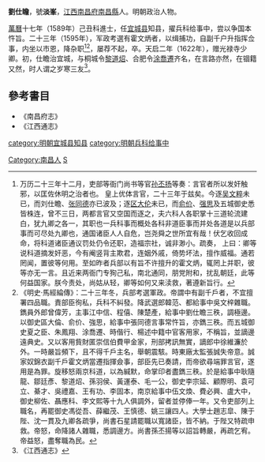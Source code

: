 '''劉仕瞻'''，號'''淡峯'''，[[江西|江西]][[南昌府|南昌府]][[南昌縣|南昌縣]]人。明朝政治人物。

[[萬曆|萬曆]]十七年（1589年）己丑科進士，任[[宜城县|宜城县]]知县，擢兵科给事中，尝以争国本忤旨。二十三年（1595年），军政考選有霍文炳者，以缉捕功，自副千户升指挥佥事，内坐以市恩，降杂职<ref>万历二十三年十二月，吏部等衙门尚书等官[[孙丕扬|孙丕扬]]等奏：言官者所以发奸触邪，以匡佐休明之治者也。 皇上优体言官，二十三年于兹矣。今逐[[吴文粹|吴文粹]]未已，而刘仕瞻、[[张同德|张同德]]亦已波及；逐[[区大伦|区大伦]]未已，而[[俞价|俞价]]、[[强思|强思]]及五城御史悉皆株连，曾不三日，两都言官又空国而逐之，夫六科人各职掌十三道轮流建白，犹九卿之各一，其职也一兵科事而概处各科非道臣事而并处各道是以兵部事而可尽处九卿也，通国诸臣人人自危，岂尧舜之世所宜有哉！伏乞收回成命，将科道诸臣通议罚处仍令还职，造福宗社，诚非渺小。疏奏， 上曰：卿等说科道摘发奸恶，今有阉竖背主欺君，连姻外戚，倚势坏法，擅作威福。通若罔闻，置彼等何用。至如昨者兵部以有旨不许擅升的霍文炳，辄罔上并职，彼等亦无一言。且近来两衙门专狥己私，南北通同，朋党附和，扰乱朝廷，此等何益国家。朕今责处，尚姑从轻，卿等如何又来渎救，著遵新旨行。</ref><ref>《明史·馬經綸傳》：二十三年冬，兵部考選軍政。帝謂中有副千戶者，不宜擅署四品職。責部臣徇私，兵科不糾發。降武選郎韓范、都給事中吳文梓雜職。鐫員外郎曾偉芳，主事江中信、程僖、陳楚產，給事中劉仕瞻三秩，調極邊。以御史區大倫、俞价、強思，給事中張同德言事常忤旨，亦鐫三秩。而五城御史夏之臣、朱鳳翔、涂喬遷、時偕行、楊述中籍中官客用家，不稱旨，並謫邊遠典史。又以客用貲財匿崇信伯費甲金家，刑部拷訊無實，謫郎中徐維濂於外。一時嚴旨頻下，且不得千戶主名，舉朝震駭。時東廠太監張誠失帝意。誠家奴錦衣副千戶霍文炳當遷指揮僉事，部臣先已奏請，而帝欲尋端罪言官，遂用是為罪。旋移怒兩京科道，以為緘默，命掌印者盡鐫三秩。於是給事中耿隨龍、鄒廷彥、黎道炤、孫羽侯、黃運泰、毛一公，御史李宗延、顧際明、袁可立、綦才、吳禮嘉、王有功、李固本，南京給事中伍文煥、費必興、盧大中，御史柳佐、聶應科、李文熙等十九人俱調外，留者並停俸一年。又令吏部列上職名，再罷御史馮從吾、薛繼茂、王慎德、姚三讓四人。大學士趙志皐、陳于陛、沈一貫及九卿各疏爭，尚書石星請罷職以寬諸臣，皆不納。于陛又特疏申救。帝怒，命降諸人雜職，悉調邊方。尚書孫丕揚等以詔旨轉嚴，再疏乞宥。帝益怒，盡奪職為民。</ref>，屡荐不起，卒。天启二年（1622年），赠光禄寺少卿。初，仕瞻治宜城，与桐城令[[黎道炤|黎道炤]]、合肥令[[涂喬遷|涂喬遷]]齐名，在言路亦然，在锢籍又然，时人谓之岁寒三友<ref>《江西通志》</ref>。

== 參考書目 ==
{{reflist}}
*《南昌府志》
*《江西通志》

{{萬曆十七年己丑科殿試金榜}}
{{DEFAULTSORT:Liu劉}}
[[category:明朝宜城县知县|category:明朝宜城县知县]]
[[category:明朝兵科给事中|category:明朝兵科给事中]]
[[Category:南昌人|Category:南昌人]]
[[Category:劉姓|S]]